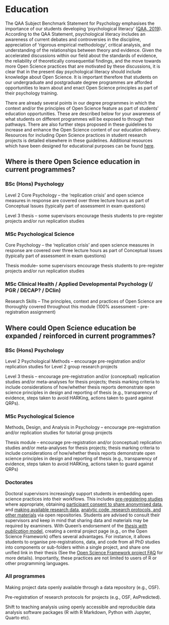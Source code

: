# Education  

The QAA Subject Benchmark Statement for Psychology emphasises the importance of our students developing 'psychological literacy' ([QAA, 2019](https://www.qaa.ac.uk/docs/qaa/subject-benchmark-statements/subject-benchmark-statement-psychology.pdf?sfvrsn=6935c881_15)). According to the QAA Statement, psychological literacy includes an awareness of current debates and controversies in the discipline, appreciation of 'rigorous empirical methodology', critical analysis, and understanding of the relationships between theory and evidence. Given the accelerated discussions within our field about the standards of evidence, the reliability of theoretically consequential findings, and the move towards more Open Science practices that are motivated by these discussions, it is clear that in the present day psychological literacy should include knowledge about Open Science. It is important therefore that students on our undergraduate and postgraduate degree programmes are afforded opportunities to learn about and enact Open Science principles as part of their psychology training. 

There are already several points in our degree programmes in which the context and/or the principles of Open Science feature as part of students' education opportunities. These are described below for your awareness of what students on different programmes will be exposed to through their pathways. There are also further steps proposed in these guidelines to increase and enhance the Open Science content of our education delivery. Resources for including Open Science practices in student research projects is detailed elsewhere in these guidelines. Additional resources which have been designed for educational purposes can be found [here](https://psyarxiv.com/fgv79). 

## Where is there Open Science education in current programmes? 

### BSc (Hons) Psychology 

Level 2 Core Psychology -- the 'replication crisis' and open science measures in response are covered over three lecture hours as part of Conceptual Issues (typically part of assessment in exam questions) 

Level 3 thesis -- some supervisors encourage thesis students to pre-register projects and/or run replication studies 

### MSc Psychological Science 

Core Psychology -- the 'replication crisis' and open science measures in response are covered over three lecture hours as part of Conceptual Issues (typically part of assessment in exam questions) 

Thesis module-- some supervisors encourage thesis students to pre-register projects and/or run replication studies 

### MSc Clinical Health / Applied Developmental Psychology (/ PGR / DECAP? / DClin) 

Research Skills -- The principles, context and practices of Open Science are thoroughly covered throughout this module (100% assessment -- pre-registration assignment) 

## Where could Open Science education be expanded / reinforced in current programmes? 

### BSc (Hons) Psychology 

Level 2 Psychological Methods -- encourage pre-registration and/or replication studies for Level 2 group research projects 

Level 3 thesis -- encourage pre-registration and/or (conceptual) replication studies and/or meta-analyses for thesis projects; thesis marking criteria to include considerations of how/whether thesis reports demonstrate open science principles in design and reporting of thesis (e.g., transparency of evidence, steps taken to avoid HARKing, actions taken to guard against QRPs). 

### MSc Psychological Science 

Methods, Design, and Analysis in Psychology -- encourage pre-registration and/or replication studies for tutorial group projects 

Thesis module -- encourage pre-registration and/or (conceptual) replication studies and/or meta-analyses for thesis projects; thesis marking criteria to include considerations of how/whether thesis reports demonstrate open science principles in design and reporting of thesis (e.g., transparency of evidence, steps taken to avoid HARKing, actions taken to guard against QRPs) 

### Doctorates

Doctoral supervisors increasingly support students in embedding open science practices into their workflows. This includes [pre-registering studies](https://qubpsy.github.io/QUBPsyOpenScience/preregistration.html) where appropriate, obtaining [participant consent to share anonymised data](https://qubpsy.github.io/QUBPsyOpenScience/ethics.html), and [making available research data](https://qubpsy.github.io/QUBPsyOpenScience/open_data.html), [analytic code, research protocols, and other materials](https://qubpsy.github.io/QUBPsyOpenScience/open_materials.html) via open repositories. Students are advised to consult their supervisors and keep in mind that sharing data and materials may be required by examiners. With Queen’s endorsement of the [*thesis with publication* model](https://www.qub.ac.uk/directorates/AcademicStudentAffairs/AcademicAffairs/ResearchDegreeProgrammes/Assessment/TWP/), creating a central project page (e.g., on the Open Science Framework) offers several advantages. For instance, it allows students to organise pre-registrations, data, and code from all PhD studies into components or sub-folders within a single project, and share one unified link in their thesis (See the [Open Science Framework project FAQ](https://help.osf.io/article/553-project-and-components-faq-s) for more details). Importantly, these practices are not limited to users of R or other programming languages.


### All programmes 

Making project data openly available through a data repository (e.g., OSF). 

Pre-registration of research protocols for projects (e.g., OSF, AsPredicted). 

Shift to teaching analysis using openly accessible and reproducible data analysis software packages (R with R Markdown, Python with Jupyter, Quarto etc). 